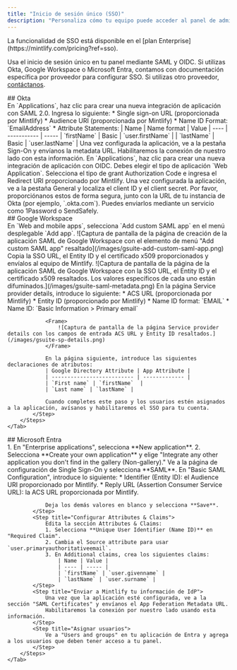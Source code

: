 ```yaml
---
title: "Inicio de sesión único (SSO)"
description: "Personaliza cómo tu equipo puede acceder al panel de administración"
---
```


<Info>
  La funcionalidad de SSO está disponible en el [plan Enterprise](https://mintlify.com/pricing?ref=sso).
</Info>

Usa el inicio de sesión único en tu panel mediante SAML y OIDC. Si utilizas Okta, Google Workspace o Microsoft Entra, contamos con documentación específica por proveedor para configurar SSO. Si utilizas otro proveedor, [contáctanos](mailto:support@mintlify.com).

<div id="okta">
  ## Okta
</div>

<Tabs>
    <Tab title="SAML">
        <Steps>
            <Step title="Create an application">
                En `Applications`, haz clic para crear una nueva integración de aplicación con SAML 2.0.
            </Step>
            <Step title="Configure integration">
                Ingresa lo siguiente:
                * Single sign-on URL (proporcionada por Mintlify)
                * Audience URI (proporcionada por Mintlify)
                * Name ID Format: `EmailAddress`
                * Attribute Statements:
                    | Name | Name format | Value
                    | ---- | ----------- | -----
                    | `firstName` | Basic | `user.firstName` |
                    | `lastName` | Basic | `user.lastName` |
            </Step>
            <Step title="Send us your IdP information">
                Una vez configurada la aplicación, ve a la pestaña Sign-On y envíanos la metadata URL.
                Habilitaremos la conexión de nuestro lado con esta información.
            </Step>
        </Steps>
    </Tab>
    <Tab title="OIDC">
        <Steps>
            <Step title="Create an application">
                En `Applications`, haz clic para crear una nueva integración de aplicación con OIDC.
                Debes elegir el tipo de aplicación `Web Application`.
            </Step>
            <Step title="Configure integration">
                Selecciona el tipo de grant Authorization Code e ingresa el Redirect URI proporcionado por Mintlify.
            </Step>
            <Step title="Send us your IdP information">
                Una vez configurada la aplicación, ve a la pestaña General y localiza el client ID y el client secret.
                Por favor, proporciónanos estos de forma segura, junto con la URL de tu instancia de Okta (por ejemplo, `<your-tenant-name>.okta.com`). Puedes enviarlos mediante un servicio como 1Password o SendSafely.
            </Step>
        </Steps>
    </Tab>
</Tabs>

<div id="google-workspace">
  ## Google Workspace
</div>

<Tabs>
    <Tab title="SAML">
        <Steps>
            <Step title="Create an application">
                En `Web and mobile apps`, selecciona `Add custom SAML app` en el menú desplegable `Add app`.  
                <Frame>
                    ![Captura de pantalla de la página de creación de la aplicación SAML de Google Workspace con el elemento de menú "Add custom SAML app" resaltado](/images/gsuite-add-custom-saml-app.png)
                </Frame>              
            </Step>
            <Step title="Send us your IdP information">
                Copia la SSO URL, el Entity ID y el certificado x509 proporcionados y envíalos al equipo de Mintlify.
                <Frame>
                    ![Captura de pantalla de la página de la aplicación SAML de Google Workspace con la SSO URL, el Entity ID y el certificado x509 resaltados. Los valores específicos de cada uno están difuminados.](/images/gsuite-saml-metadata.png)                    
                </Frame>
            </Step>
            <Step title="Configure integration">
                En la página Service provider details, introduce lo siguiente:
                * ACS URL (proporcionada por Mintlify)
                * Entity ID (proporcionado por Mintlify)
                * Name ID format: `EMAIL`
                * Name ID: `Basic Information > Primary email`

                <Frame>
                    ![Captura de pantalla de la página Service provider details con los campos de entrada ACS URL y Entity ID resaltados.](/images/gsuite-sp-details.png)
                </Frame>

                En la página siguiente, introduce las siguientes declaraciones de atributos:
                | Google Directory Attribute | App Attribute |
                | -------------------------- | ------------- |
                | `First name` | `firstName`  |
                | `Last name` | `lastName` |

                Cuando completes este paso y los usuarios estén asignados a la aplicación, avísanos y habilitaremos el SSO para tu cuenta.
            </Step>
        </Steps>
    </Tab>
</Tabs>

<div id="microsoft-entra">
  ## Microsoft Entra
</div>

<Tabs>
    <Tab title="SAML">
        <Steps>
            <Step title="Crear una aplicación">
                1. En "Enterprise applications", selecciona **New application**.
                2. Selecciona **Create your own application** y elige "Integrate any other application you don't find in the gallery (Non-gallery)."
            </Step>
            <Step title="Configurar SAML">
                Ve a la página de configuración de Single Sign-On y selecciona **SAML**. En "Basic SAML Configuration", introduce lo siguiente:
                * Identifier (Entity ID): el Audience URI proporcionado por Mintlify.
                * Reply URL (Assertion Consumer Service URL): la ACS URL proporcionada por Mintlify.
                
                Deja los demás valores en blanco y selecciona **Save**.
            </Step>
            <Step title="Configurar Attributes & Claims">
                Edita la sección Attributes & Claims:
                1. Selecciona **Unique User Identifier (Name ID)** en "Required Claim".
                2. Cambia el Source attribute para usar `user.primaryauthoritativeemail`.
                3. En Additional claims, crea los siguientes claims:
                    | Name | Value |
                    | ---- | ----- |
                    | `firstName` | `user.givenname` |
                    | `lastName` | `user.surname` |
            </Step>
            <Step title="Enviar a Mintlify tu información de IdP">
                Una vez que la aplicación esté configurada, ve a la sección "SAML Certificates" y envíanos el App Federation Metadata URL.
                Habilitaremos la conexión por nuestro lado usando esta información.
            </Step>
            <Step title="Asignar usuarios">
                Ve a "Users and groups" en tu aplicación de Entra y agrega a los usuarios que deben tener acceso a tu panel.
            </Step>
        </Steps>
    </Tab>
</Tabs>